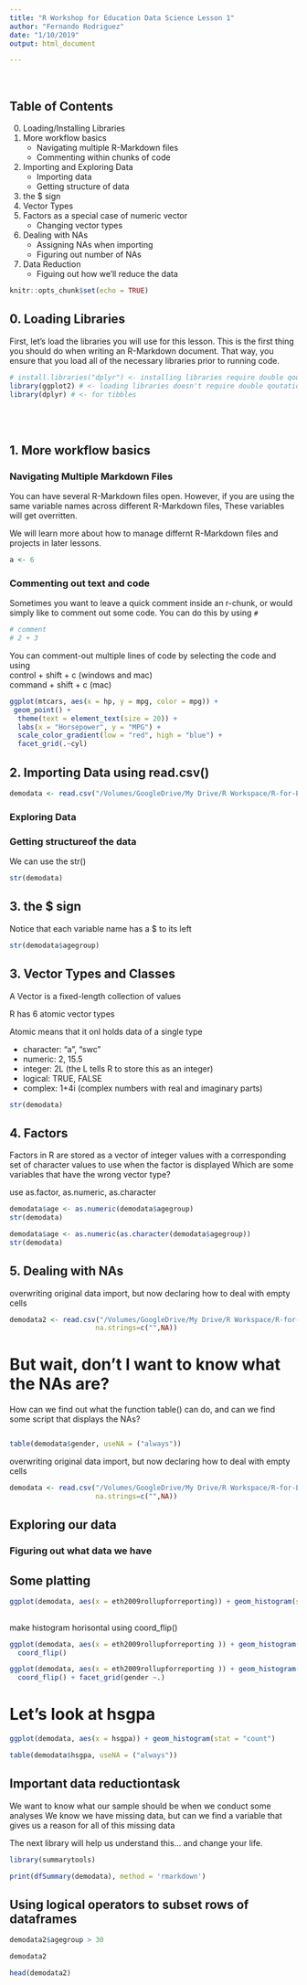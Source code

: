 ```yaml
---
title: "R Workshop for Education Data Science Lesson 1"
author: "Fernando Rodriguez"
date: "1/10/2019"
output: html_document

---
```

<br>

## Table of Contents
0. Loading/Installing Libraries
1. More workflow basics
    - Navigating multiple R-Markdown files
    - Commenting within chunks of code
2. Importing and Exploring Data
    - Importing data
    - Getting structure of data
3. the $ sign
4. Vector Types
5. Factors as a special case of numeric vector
    - Changing vector types 
6. Dealing with NAs
    - Assigning NAs when importing
    - Figuring out number of NAs
7. Data Reduction
    - Figuing out how we'll reduce the data

    

```r
knitr::opts_chunk$set(echo = TRUE)
```

## 0. Loading Libraries
First, let's load the libraries you will use for this lesson. This is the first
thing you should do when writing an R-Markdown document. That way, you ensure
that you load all of the necessary libraries prior to running code.

```r
# install.libraries("dplyr") <- installing libraries require double qoutations 
library(ggplot2) # <- loading libraries doesn't require double qoutations
library(dplyr) # <- for tibbles
```
<br><br>

## 1. More workflow basics

### Navigating Multiple Markdown Files
You can have several R-Markdown files open.
However, if you are using the same variable names across different R-Markdown files,
These variables will get overritten. 

We will learn more about how to manage differnt R-Markdown files and projects
in later lessons.
```r
a <- 6
```


### Commenting out text and code
Sometimes you want to leave a quick comment inside an r-chunk,
or would simply like to comment out some code.
You can do this by using `#`
```r
# comment 
# 2 + 3
```

You can comment-out multiple lines of code by selecting the code and using<br>
control + shift + c (windows and mac)<br>
command + shift + c (mac)

```r
ggplot(mtcars, aes(x = hp, y = mpg, color = mpg)) + 
 geom_point() + 
  theme(text = element_text(size = 20)) +
  labs(x = "Horsepower", y = "MPG") +
  scale_color_gradient(low = "red", high = "blue") +
  facet_grid(.~cyl)
```




## 2. Importing Data using read.csv()

```r
demodata <- read.csv("/Volumes/GoogleDrive/My Drive/R Workspace/R-for-Ed-Data-Science/Data/Physics Course Demo Data.csv", header = T)
```

### Exploring Data
### Getting structureof the data
We can use the str() 
```r
str(demodata)
```

## 3. the $ sign
Notice that each variable name has a $ to its left

```r
str(demodata$agegroup)
```




## 3. Vector Types and Classes
A Vector is a fixed-length collection of values

R has 6 atomic vector types

Atomic means that it onl holds data of a single type

  - character: "a", "swc"
  - numeric: 2, 15.5
  - integer: 2L (the L tells R to store this as an integer)
  - logical: TRUE, FALSE
  - complex: 1+4i (complex numbers with real and imaginary parts)

```r
str(demodata)
```



## 4. Factors 

Factors in R are stored as a vector of integer values with a corresponding set of character values to use when the factor is displayed
Which are some variables that have the wrong vector type?

use as.factor, as.numeric, as.character

```r
demodata$age <- as.numeric(demodata$agegroup)
str(demodata)
```


```r
demodata$age <- as.numeric(as.character(demodata$agegroup))
str(demodata)
```


## 5. Dealing with NAs
overwriting original data import, but now declaring how to deal with empty
cells
```r
demodata2 <- read.csv("/Volumes/GoogleDrive/My Drive/R Workspace/R-for-Ed-Data-Science/Data/Physics Course Demo Data.csv", header = T,
                     na.strings=c("",NA))
```


# But wait, don't I want to know what the NAs are?
How can we find out what the function table() can do, and can we find
some script that displays the NAs?

```r

```

```r
table(demodata$gender, useNA = ("always"))

```


overwriting original data import, but now declaring how to deal with empty
cells
```r
demodata <- read.csv("/Volumes/GoogleDrive/My Drive/R Workspace/R-for-Ed-Data-Science/Data/Physics Course Demo Data.csv", header = T,
                     na.strings=c("",NA))
```

## Exploring our data
### Figuring out what data we have



## Some platting
```r
ggplot(demodata, aes(x = eth2009rollupforreporting)) + geom_histogram(stat = "count")
  
```

make histogram horisontal using coord_flip()
```r
ggplot(demodata, aes(x = eth2009rollupforreporting )) + geom_histogram(stat = "count") +
  coord_flip()
```


```r
ggplot(demodata, aes(x = eth2009rollupforreporting )) + geom_histogram(stat = "count") +
  coord_flip() + facet_grid(gender ~.)
```



# Let's look at hsgpa
```r
ggplot(demodata, aes(x = hsgpa)) + geom_histogram(stat = "count") 
```

```r
table(demodata$hsgpa, useNA = ("always"))
```


## Important data reductiontask
We want to know what our sample should be when we conduct some analyses
We know we have missing data, but can we find a variable that gives us a reason
for all of this missing data

The next library will help us understand this... and change your life.
```r
library(summarytools)
```


```r
print(dfSummary(demodata), method = 'rmarkdown')
```


## Using logical operators to subset rows of dataframes
```r
demodata2$agegroup > 30
```


```r
demodata2
```

```r
head(demodata2)
```


